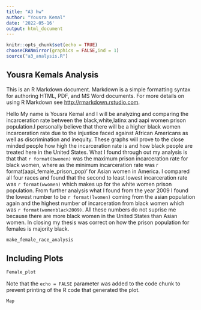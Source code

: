 ```yaml
---
title: "A3 hw"
author: "Yousra Kemal"
date: '2022-05-16'
output: html_document
---
```


```r
knitr::opts_chunk$set(echo = TRUE)
chooseCRANmirror(graphics = FALSE,ind = 1)
source("a3_analysis.R")
```

## Yousra Kemals Analysis
This is an R Markdown document. Markdown is a simple formatting syntax for authoring HTML, PDF, and MS Word documents. For more details on using R Markdown see <http://rmarkdown.rstudio.com>.

Hello My name is Yousra Kemal and I will be analyzing and comparing the incarceration rate between the black,white,latinx and aapi women prison population.I personally believe that there will be a higher black women incarceration rate due to the injustice faced against African Americans as well as discrimination and inequity. These graphs will prove to the close minded people how high the incarceration rate is and how black people are treated here in the United States.
What I found through out my analysis is that that `r format(bwomen)` was the maximum prison incarceration rate for black women, where as the minimum incarceration rate was r format(aapi_female_prison_pop)' for Asian women in America. I compared all four races and found that the second to least lowest incarceration rate was `r format(wwomen)` which makes up for the white women prison population. From further analysis what I found from the year 2009 I found the lowest number to be `r format(lwomen)` coming from the asian population again and the highest number of incarceration from black women which was `r format(womenblack2009)`. All these numbers do not suprise me because there are more black women in the United States than Asian women. In closing my thesis was correct on how the prison population for females is majority black.


```r
make_female_race_analysis

```

<h2> Including Plots</h2>

<p> </p>


```r
Female_plot
```

Note that the `echo = FALSE` parameter was added to the code chunk to prevent printing of the R code that generated the plot.

```r
Map
```
